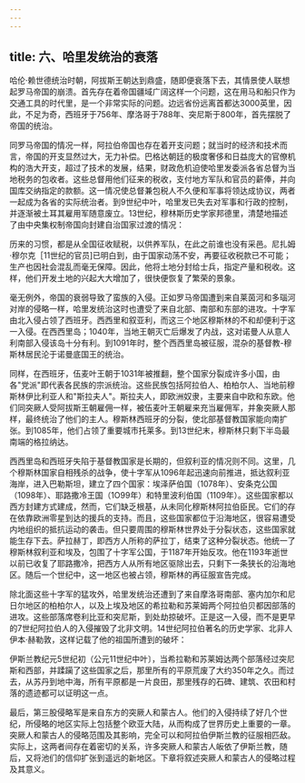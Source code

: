 ```yaml
---
---
---
```

title: 六、哈里发统治的衰落
---



哈伦·赖世德统治时朝，阿拔斯王朝达到鼎盛，随即便衰落下去，其情景使人联想起罗马帝国的崩溃。首先存在着帝国疆域广阔这样一个问题，这在用马和船只作为交通工具的时代里，是一个非常实际的问题。边远省份远离首都达3000英里，因此，不足为奇，西班牙于756年、摩洛哥于788年、突尼斯于800年，首先摆脱了帝国的统治。

同罗马帝国的情况一样，阿拉伯帝国也存在着开支问题；就当时的经济和技术而言，帝国的开支显然过大，无力补偿。巴格达朝廷的极度奢侈和日益庞大的官僚机构的浩大开支，超过了技术的发展，结果，财政危机迫使哈里发委派各省总督为当地税务的包收者。这些总督用他们征来的税收，支付地方军队和官员的薪俸，并向国库交纳指定的款额。这一情况使总督兼包税人不久便和军事将领达成协议，两者一起成为各省的实际统治者。到9世纪中叶，哈里发已失去对军事和行政的控制，并逐渐被土耳其雇用军随意废立。13世纪，穆林斯历史学家邦德里，清楚地描述了由中央集权制帝国向封建自治国家过渡的情况：

历来的习惯，都是从全国征收赋税，以供养军队，在此之前谁也没有采邑。尼扎姆·穆尔克［11世纪的官员]已明白到，由于国家动荡不安，再要征收税款已不可能；生产也因社会混乱而毫无保障。因此，他将土地分封给士兵，指定产量和税收。这样，他们开发土地的兴起大大增加了，很快便恢复了繁荣的景象。

毫无例外，帝国的衰弱导致了蛮族的入侵。正如罗马帝国遭到来自莱茵河和多瑙河对岸的侵略一样，哈里发统治这时也遭受了来自北部、南部和东部的进攻。十字军由北入侵占领了西班牙。西西里和叙亚利，而这三个地区穆斯林的不和却便利于这一入侵。在西西里岛；1040年，当地王朝灭亡后爆发了内战，这对诺曼人从意人利南部入侵该岛十分有利。到1091年时，整个西西里岛被征服，混杂的基督教-穆斯林居民沦于诺曼底国王的统治。

同样，在西班牙，伍麦叶王朝于1031年被推翻，整个国家分裂成许多小国，由各"党派"即代表各民族的宗派统治。这些民族包括阿拉伯人、柏柏尔人、当地前穆斯林伊比利亚人和"斯拉夫人"。斯拉夫人，即欧洲奴隶，主要来自中欧和东欧。他们同突厥人受阿拔斯王朝雇佣一样，被伍麦叶王朝雇来充当雇佣军，并象突厥人那样，最终统治了他们的主人。穆斯林西班牙的分裂，使北部基督教国家能向南扩张。到1085年，他们占领了重要城市托莱多。到13世纪末，穆斯林只剩下半岛最南端的格拉纳达。

西西里岛和西班牙失陷于基督教国家是长期的，但叙利亚的情况则不同。这里，几个穆斯林国家自相残杀的战争，使十字军从1096年起迅速向前推进，抵达叙利亚海岸，进入巴勒斯坦，建立了四个国家：埃泽萨伯国（1078年）、安条克公国（1098年）、耶路撒冷王国（1O99年）和特里波利伯国（1109年）。这些国家都以西方封建方式建成，然而，它们缺乏根基，从未同化穆斯林阿拉伯臣民。它们的存在依靠欧洲零星到达的援兵的支持。而且，这些国家都位于沿海地区，很容易遭受内地组织的抵抗运动的袭击。但只要周围的穆斯林世界处于分裂状态，这些国家就能生存下去。萨拉赫丁，即西方人所称的萨拉丁，结束了这种分裂状态。他统一了穆斯林叙利亚和埃及，包围了十字军公国，于1187年开始反攻。他在1193年逝世以前已收复了耶路撒冷，把西方人从所有地区驱除出去，只剩下一条狭长的沿海地区。随后一个世纪中，这一地区也被占领，穆斯林的再征服宣告完成。

除北面这些十字军的猛攻外，哈里发统治还遭到了来自摩洛哥南部、塞内加尔和尼日尔地区的柏柏尔人，以及上埃及地区的希拉勒和苏莱姆两个阿拉伯贝都因部落的进攻。这些部落席卷利比亚和突尼斯，到处劫掠破坏。正是这一入侵，而不是更早的7世纪阿拉伯人的入侵摧毁了北非文明。14世纪阿拉伯著名的历史学家、北非人伊本·赫勒敦，这样记载了他的祖国所遭到的破坏：

伊斯兰教纪元5世纪初（公元11世纪中叶〕，当希拉勒和苏莱姆达两个部落经过突尼斯和西部，并蹂躏了这些国家之后，那里所有的平原荒废了大约350年之久。而过去，从苏丹到地中海，所有平原都是一片良田，那里残存的石碑、建筑、农田和村落的遗迹都可以证明这一点。

最后，第三股侵略军是来自东方的突厥人和蒙古人。他们的入侵持续了好几个世纪，所侵略的地区实际上包括整个欧亚大陆，从而构成了世界历史上重要的一章。突厥人和蒙古人的侵略范围及其影响，完全可以和阿拉伯伊斯兰教的征服相匹敌。实际上，这两者间存在着密切的关系，许多突厥人和蒙古人皈依了伊斯兰教，随后，又将池们的信仰扩张到遥远的新地区。下章将叙述突厥人和蒙古人的侵略过程及其意义。